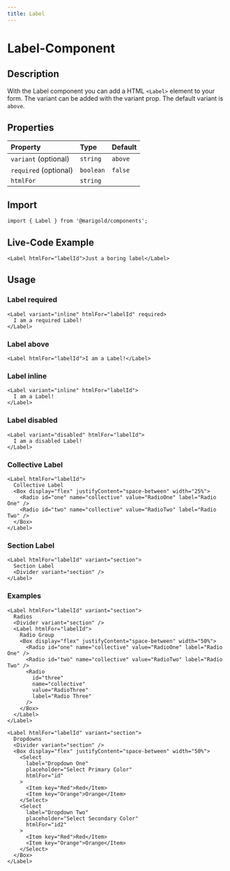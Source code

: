 ```yaml
---
title: Label
---
```


# Label-Component

## Description

With the Label component you can add a HTML `<Label>` element to your form.
The variant can be added with the variant prop. The default variant is `above`.

## Properties

| Property              | Type      | Default |
| :-------------------- | :-------- | :------ |
| `variant` (optional)  | `string`  | `above` |
| `required` (optional) | `boolean` | `false` |
| `htmlFor`             | `string`  |         |

## Import

```tsx code
import { Label } from '@marigold/components';
```

## Live-Code Example

```tsx live
<Label htmlFor="labelId">Just a boring label</Label>
```

## Usage

### Label required

```tsx
<Label variant="inline" htmlFor="labelId" required>
  I am a required Label!
</Label>
```

### Label above

```tsx
<Label htmlFor="labelId">I am a Label!</Label>
```

### Label inline

```tsx
<Label variant="inline" htmlFor="labelId">
  I am a Label!
</Label>
```

### Label disabled

```tsx
<Label variant="disabled" htmlFor="labelId">
  I am a disabled Label!
</Label>
```

### Collective Label

```tsx
<Label htmlFor="labelId">
  Collective Label
  <Box display="flex" justifyContent="space-between" width="25%">
    <Radio id="one" name="collective" value="RadioOne" label="Radio One" />
    <Radio id="two" name="collective" value="RadioTwo" label="Radio Two" />
  </Box>
</Label>
```

### Section Label

```tsx
<Label htmlFor="labelId" variant="section">
  Section Label
  <Divider variant="section" />
</Label>
```

### Examples

```tsx
<Label htmlFor="labelId" variant="section">
  Radios
  <Divider variant="section" />
  <Label htmlFor="labelId">
    Radio Group
    <Box display="flex" justifyContent="space-between" width="50%">
      <Radio id="one" name="collective" value="RadioOne" label="Radio One" />
      <Radio id="two" name="collective" value="RadioTwo" label="Radio Two" />
      <Radio
        id="three"
        name="collective"
        value="RadioThree"
        label="Radio Three"
      />
    </Box>
  </Label>
</Label>
```

```tsx
<Label htmlFor="labelId" variant="section">
  Dropdowns
  <Divider variant="section" />
  <Box display="flex" justifyContent="space-between" width="50%">
    <Select
      label="Dropdown One"
      placeholder="Select Primary Color"
      htmlFor="id"
    >
      <Item key="Red">Red</Item>
      <Item key="Orange">Orange</Item>
    </Select>
    <Select
      label="Dropdown Two"
      placeholder="Select Secondary Color"
      htmlFor="id2"
    >
      <Item key="Red">Red</Item>
      <Item key="Orange">Orange</Item>
    </Select>
  </Box>
</Label>
```

